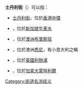'''士丹利街'''（{{lang-en|'''Stanley Street'''}}）可以指：

* [[士丹利街|士丹利街]]，位於[[香港|香港]][[中環|中環]]
* {{link-en|史坦利街|Stanley Street, Singapore}}，位於[[新加坡|新加坡]][[牛車水|牛車水]]
* {{link-en|士丹利街 (布里斯班)|Stanley Street, Brisbane}}，位於[[澳洲|澳洲]][[布里斯班|布里斯班]]
* {{link-en|士丹利街 (悉尼)|Stanley Street, East Sydney}}，位於澳洲[[悉尼|悉尼]]，有小意大利之稱
* {{link-en|士丹利街 (利物浦)|Stanley Street, Liverpool}}，位於[[英國|英國]][[利物浦|利物浦]]
* {{link-en|士丹利街 (蒙特利爾)|Stanley Street (Montreal)}}，位於[[加拿大|加拿大]][[蒙特利爾|蒙特利爾]]

{{disambig}}

[[Category:街道名消歧义|Category:街道名消歧义]]
